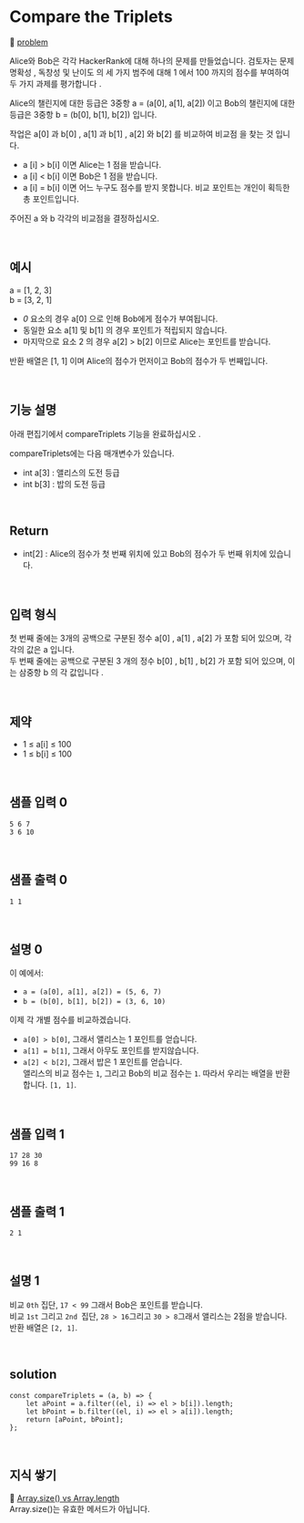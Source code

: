 # Compare the Triplets

🔗 [problem](https://www.hackerrank.com/challenges/compare-the-triplets/problem?isFullScreen=true)

Alice와 Bob은 각각 HackerRank에 대해 하나의 문제를 만들었습니다. 검토자는 문제 명확성 , 독창성 및 난이도 의 세 가지 범주에 대해 1 에서 100 까지의 점수를 부여하여 두 가지 과제를 평가합니다 .

Alice의 챌린지에 대한 등급은 3중항 a = (a[0], a[1], a[2]) 이고 Bob의 챌린지에 대한 등급은 3중항 b = (b[0], b[1], b[2]) 입니다.

작업은 a[0] 과 b[0] , a[1] 과 b[1] , a[2] 와 b[2] 를 비교하여 비교점 을 찾는 것 입니다.

- a [i] > b[i] 이면 Alice는 1 점을 받습니다.
- a [i] < b[i] 이면 Bob은 1 점을 받습니다.
- a [i] = b[i] 이면 어느 누구도 점수를 받지 못합니다.
  비교 포인트는 개인이 획득한 총 포인트입니다.

주어진 a 와 b 각각의 비교점을 결정하십시오.

<br />

## 예시

a = [1, 2, 3]  
b = [3, 2, 1]

- _0_ 요소의 경우 a[0] 으로 인해 Bob에게 점수가 부여됩니다.
- 동일한 요소 a[1] 및 b[1] 의 경우 포인트가 적립되지 않습니다.
- 마지막으로 요소 2 의 경우 a[2] > b[2] 이므로 Alice는 포인트를 받습니다.

반환 배열은 [1, 1] 이며 Alice의 점수가 먼저이고 Bob의 점수가 두 번째입니다.

<br />

## 기능 설명

아래 편집기에서 compareTriplets 기능을 완료하십시오 .

compareTriplets에는 다음 매개변수가 있습니다.

- int a[3] : 앨리스의 도전 등급
- int b[3] : 밥의 도전 등급

<br />

## Return

- int[2] : Alice의 점수가 첫 번째 위치에 있고 Bob의 점수가 두 번째 위치에 있습니다.

<br />

## 입력 형식

첫 번째 줄에는 3개의 공백으로 구분된 정수 a[0] , a[1] , a[2] 가 포함 되어 있으며, 각각의 값은 a 입니다.  
두 번째 줄에는 공백으로 구분된 3 개의 정수 b[0] , b[1] , b[2] 가 포함 되어 있으며, 이는 삼중항 b 의 각 값입니다 .

<br />

## 제약

- 1 ≤ a[i] ≤ 100
- 1 ≤ b[i] ≤ 100

<br />

## 샘플 입력 0

```
5 6 7
3 6 10
```

<br />

## 샘플 출력 0

```
1 1
```

<br />

## 설명 0

이 예에서:

- `a = (a[0], a[1], a[2]) = (5, 6, 7)`
- `b = (b[0], b[1], b[2]) = (3, 6, 10)`

이제 각 개별 점수를 비교하겠습니다.

- `a[0] > b[0]`, 그래서 앨리스는 1 포인트를 얻습니다.
- `a[1] = b[1]`, 그래서 아무도 포인트를 받지않습니다.
- `a[2] < b[2]`, 그래서 밥은 1 포인트를 얻습니다.  
  앨리스의 비교 점수는 `1`, 그리고 Bob의 비교 점수는 `1`. 따라서 우리는 배열을 반환합니다. `[1, 1]`.

<br />

## 샘플 입력 1

```
17 28 30
99 16 8
```

<br />

## 샘플 출력 1

```
2 1
```

<br />

## 설명 1

비교 `0th` 집단, `17 < 99` 그래서 Bob은 포인트를 받습니다.  
비교 `1st` 그리고 `2nd `집단, `28 > 16`그리고 `30 > 8`그래서 앨리스는 2점을 받습니다.  
반환 배열은 `[2, 1]`.

<br />

## solution

```JS
const compareTriplets = (a, b) => {
	let aPoint = a.filter((el, i) => el > b[i]).length;
	let bPoint = b.filter((el, i) => el > a[i]).length;
	return [aPoint, bPoint];
};

```

<br />

## 지식 쌓기

🔗 [Array.size() vs Array.length](https://stackoverflow.com/questions/14202601/array-size-vs-array-length)  
Array.size()는 유효한 메서드가 아닙니다.

<br />
